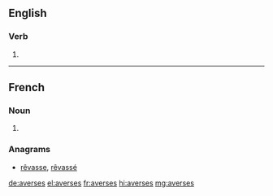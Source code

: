 ==English==

===Verb===
{{head|en|verb form}}

# {{en-third-person singular of|averse}}

----

==French==

===Noun===
{{head|fr|noun plural form|g=f}}

# {{plural of|averse|lang=fr}}

===Anagrams===
* [[rêvasse#French|rêvasse]], [[rêvassé#French|rêvassé]]

[[de:averses]]
[[el:averses]]
[[fr:averses]]
[[hi:averses]]
[[mg:averses]]